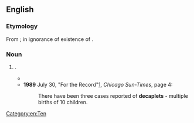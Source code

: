 ==English==

===Etymology===
From {{af|en|deca-|t1=[[ten]]|-ple|t2=[[multiply]]|-et|t3=''forming [[diminutive]]s''}}; in ignorance of existence of {{m|en|decuplet}}.

===Noun===
{{en-noun}}

# {{altform|decuplet|lang=en}}.
#* {{quote-text|lang=en|year=1956|author=Peter Fleming|title=My Aunt's Rhinoceros, and Other Reflections|page=78|url=http://books.google.com/books?id=xfs1AAAAMAAJ],|passage="Medical opinion is that reported instances of multiple [human] births in excess of seven must be looked on with great suspicion," they write sternly; yet they do not deny us a somehow tantalizing glimpse of Ann Birch who, in 1781, is alleged to have produced '''decaplets''' of whom one girl survived to marry a Mr. Platt of Leeds.}}
#* '''1989''' July 30, "For the Record"[http://nl.newsbank.com/nl-search/we/Archives?p_product=CSTB&p_text_direct-0=0EB36E6E27B9A0B2], ''Chicago Sun-Times'', page 4:
#*: There have been three cases reported of '''decaplets''' - multiple births of 10 children. <!-- this and other News Archive results appear to depend on Guinness -->

[[Category:en:Ten]]